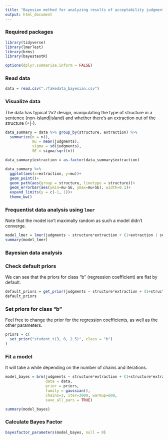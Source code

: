 ```yaml
---
title: "Bayesian method for analyzing results of acceptability judgment experiment"
output: html_document
---
```


### Required packages
```r
library(tidyverse)
library(lmerTest)
library(brms)
library(bayestestR)

options(dplyr.summarise.inform = FALSE)
```

### Read data
```r
data = read.csv("./fakedata_bayesian.csv")
```

### Visualize data
The data has typical 2x2 design, manipulating the type of structure in a sentence (non-island|island) and whether there's an extraction out of the structure (+|-).
```r
data_summary = data %>% group_by(structure, extraction) %>%
  summarize(n = n(),
            mu = mean(judgments),
            sigma = sd(judgments),
            SE = sigma/sqrt(n))

data_summary$extraction = as.factor(data_summary$extraction)
```

```r
data_summary %>%
  ggplot(aes(x=extraction, y=mu))+
  geom_point()+
  geom_path(aes(group = structure, linetype = structure))+
  geom_errorbar(aes(ymin=mu-SE, ymax=mu+SE), width=0.1)+
  expand_limits(y = c(-1, 1))+
  theme_bw()
```

### Frequentist data analysis using `lmer`
Note that the model isn't maximally random as such a model didn't converge.
```r
model_lmer = lmer(judgments ~ structure*extraction + (1+extraction | subject) + (1 | item), data=data)
summary(model_lmer)
```

### Bayesian data analysis
### Check default priors
We can see that the priors for class "b" (regression coefficient) are flat by default.
```r
default_priors = get_prior(judgments ~ structure*extraction + (1+structure*extraction | subject) + (1+structure*extraction | item), data=data)
default_priors
```

### Set priors for class "b"
Feel free to change the prior for the regression coefficients, as well as the other parameters.
```r
priors = c(
  set_prior("student_t(3, 0, 2.5)", class = "b")
)
```

### Fit a model
It will take a while depending on the number of chains and iterations.
```r
model_bayes = brm(judgments ~ structure*extraction + (1+structure*extraction | subject) + (1+structure*extraction | item), 
                  data = data,
                  prior = priors,
                  family = gaussian(),
                  chains=3, iter=3000, warmup=600,
                  save_all_pars = TRUE)

summary(model_bayes)
```

### Calculate Bayes Factor
```r
bayesfactor_parameters(model_bayes, null = 0)
```
